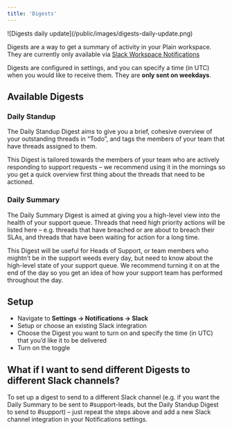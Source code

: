 ```yaml
---
title: 'Digests'
---
```


<Frame>![Digests daily update](/public/images/digests-daily-update.png)</Frame>

Digests are a way to get a summary of activity in your Plain workspace. They are currently only available via [Slack Workspace Notifications](./notifications#workspace-notifications)

Digests are configured in settings, and you can specify a time (in UTC) when you would like to receive them. They are **only sent on weekdays**.

## Available Digests

### Daily Standup

The Daily Standup Digest aims to give you a brief, cohesive overview of your outstanding threads in “Todo”, and tags the members of your team that have threads assigned to them. 

This Digest is tailored towards the members of your team who are actively responding to support requests – we recommend using it in the mornings so you get a quick overview first thing about the threads that need to be actioned. 

### Daily Summary

The Daily Summary Digest is aimed at giving you a high-level view into the health of your support queue. Threads that need high priority actions will be listed here – e.g. threads that have breached or are about to breach their SLAs, and threads that have been waiting for action for a long time. 

This Digest will be useful for Heads of Support, or team members who mightn’t be in the support weeds every day, but need to know about the high-level state of your support queue. We recommend turning it on at the end of the day so you get an idea of how your support team has performed throughout the day. 

## Setup

- Navigate to **Settings → Notifications → Slack**
- Setup or choose an existing Slack integration
- Choose the Digest you want to turn on and specify the time (in UTC) that you’d like it to be delivered
- Turn on the toggle 

## What if I want to send different Digests to different Slack channels? 

To set up a digest to send to a different Slack channel (e.g. if you want the Daily Summary to be sent to #support-leads, but the Daily Standup Digest to send to #support) – just repeat the steps above and add a new Slack channel integration in your Notifications settings. 
